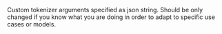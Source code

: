 Custom tokenizer arguments specified as json string. Should be only changed if you know what you are doing in order to adapt to specific use cases or models.